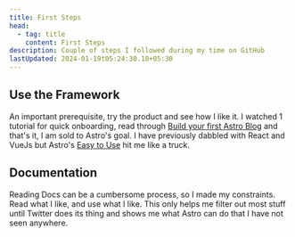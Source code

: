 ```yaml
---
title: First Steps
head:
  - tag: title
    content: First Steps
description: Couple of steps I followed during my time on GitHub
lastUpdated: 2024-01-19t05:24:30.10+05:30
---
```


## Use the Framework

An important prerequisite, try the product and see how I like it. I watched 1 tutorial for quick onboarding, read through [Build your first Astro Blog](https://docs.astro.build/en/tutorial/0-introduction/) and that's it, I am sold to Astro's goal. I have previously dabbled with React and VueJs but Astro's [Easy to Use](https://docs.astro.build/en/concepts/why-astro/#easy-to-use) hit me like a truck.

## Documentation

Reading Docs can be a cumbersome process, so I made my constraints. Read what I like, and use what I like. This only helps me filter out most stuff until Twitter does its thing and shows me what Astro can do that I have not seen anywhere.
